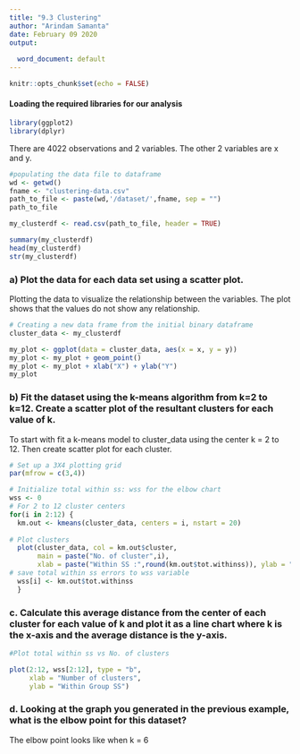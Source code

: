 ```yaml
---
title: "9.3 Clustering"
author: "Arindam Samanta"
date: February 09 2020
output:
  
  word_document: default
---
```


```r
knitr::opts_chunk$set(echo = FALSE)
```

#### Loading the required libraries for our analysis

```r
library(ggplot2)
library(dplyr)
```
There are 4022 observations and 2 variables. The other 2 variables are x and y.
```r
#populating the data file to dataframe
wd <- getwd()
fname <- "clustering-data.csv"
path_to_file <- paste(wd,'/dataset/',fname, sep = "")
path_to_file

my_clusterdf <- read.csv(path_to_file, header = TRUE)

summary(my_clusterdf)
head(my_clusterdf)
str(my_clusterdf)

```
### a) Plot the data for each data set using a scatter plot.
Plotting the data to visualize the relationship between the variables. The plot shows that the values do not show any relationship.

```r
# Creating a new data frame from the initial binary dataframe
cluster_data <- my_clusterdf

my_plot <- ggplot(data = cluster_data, aes(x = x, y = y))
my_plot <- my_plot + geom_point() 
my_plot <- my_plot + xlab("X") + ylab("Y")
my_plot

```

### b) Fit the dataset using the k-means algorithm from  k=2 to k=12. Create a scatter plot of the resultant clusters for each value of k.
To start with fit a k-means model to cluster_data using the center k = 2 to 12. Then create scatter plot for each cluster. 


```r
# Set up a 3X4 plotting grid
par(mfrow = c(3,4))

# Initialize total within ss: wss for the elbow chart
wss <- 0
# For 2 to 12 cluster centers
for(i in 2:12) {
  km.out <- kmeans(cluster_data, centers = i, nstart = 20)
  
# Plot clusters
  plot(cluster_data, col = km.out$cluster,
       main = paste("No. of cluster",i),
       xlab = paste("Within SS :",round(km.out$tot.withinss)), ylab = "")
# save total within ss errors to wss variable
  wss[i] <- km.out$tot.withinss
  }

```

### c. Calculate this average distance from the center of each cluster for each value of k and plot it as a line chart where k is the x-axis and the average distance is the y-axis.

```r

#Plot total within ss vs No. of clusters

plot(2:12, wss[2:12], type = "b",
     xlab = "Number of clusters",
     ylab = "Within Group SS")

```

### d. Looking at the graph you generated in the previous example, what is the elbow point for this dataset? 
The elbow point looks like when k = 6
